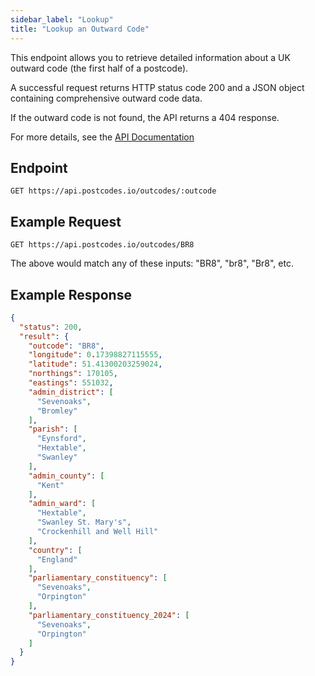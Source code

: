 ```yaml
---
sidebar_label: "Lookup"
title: "Lookup an Outward Code"
---
```


This endpoint allows you to retrieve detailed information about a UK outward code (the first half of a postcode).

A successful request returns HTTP status code 200 and a JSON object containing comprehensive outward code data.

If the outward code is not found, the API returns a 404 response.

For more details, see the [API Documentation](/docs/api/find-outcode)

## Endpoint

```http
GET https://api.postcodes.io/outcodes/:outcode
```

## Example Request

```http
GET https://api.postcodes.io/outcodes/BR8
```

The above would match any of these inputs: "BR8", "br8", "Br8", etc.

## Example Response

```json
{
  "status": 200,
  "result": {
    "outcode": "BR8",
    "longitude": 0.17398827115555,
    "latitude": 51.41300203259024,
    "northings": 170105,
    "eastings": 551032,
    "admin_district": [
      "Sevenoaks",
      "Bromley"
    ],
    "parish": [
      "Eynsford",
      "Hextable",
      "Swanley"
    ],
    "admin_county": [
      "Kent"
    ],
    "admin_ward": [
      "Hextable",
      "Swanley St. Mary's",
      "Crockenhill and Well Hill"
    ],
    "country": [
      "England"
    ],
    "parliamentary_constituency": [
      "Sevenoaks",
      "Orpington"
    ],
    "parliamentary_constituency_2024": [
      "Sevenoaks",
      "Orpington"
    ]
  }
}
```
